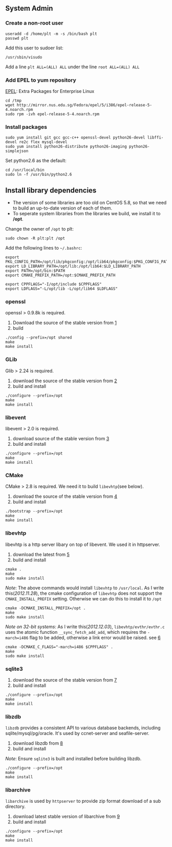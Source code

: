 == System Admin ==

=== Create a non-root user ===
<pre>
useradd -d /home/plt -m -s /bin/bash plt
passwd plt
</pre>

Add this user to sudoer list:
<pre>
/usr/sbin/visudo
</pre>

Add a line <code>plt     ALL=(ALL)       ALL</code> under the line <code>root     ALL=(ALL)       ALL
</code>

=== Add EPEL to yum repository ===

[http://fedoraproject.org/wiki/EPEL EPEL]: Extra Packages for Enterprise Linux 

<pre>
cd /tmp
wget http://mirror.nus.edu.sg/Fedora/epel/5/i386/epel-release-5-4.noarch.rpm
sudo rpm -ivh epel-release-5-4.noarch.rpm
</pre>

=== Install packages ===

<pre>
sudo yum install git gcc gcc-c++ openssl-devel python26-devel libffi-devel re2c flex mysql-devel
sudo yum install python26-distribute python26-imaging python26-simplejson
</pre>

Set python2.6 as the default:
<pre>
cd /usr/local/bin
sudo ln -f /usr/bin/python2.6
</pre>


== Install library dependencies ==

* The version of some libraries are too old on CentOS 5.8, so that we need to build an up-to-date version of each of them.
* To seperate system libraries from the libraries we build, we install it to '''/opt'''.

Change the owner of <code>/opt</code> to plt:
<pre>
sudo chown -R plt:plt /opt
</pre>

Add the following lines to <code>~/.bashrc</code>:

<pre>
export PKG_CONFIG_PATH=/opt/lib/pkgconfig:/opt/lib64/pkgconfig:$PKG_CONFIG_PATH
export LD_LIBRARY_PATH=/opt/lib:/opt/lib64:$LD_LIBRARY_PATH
export PATH=/opt/bin:$PATH
export CMAKE_PREFIX_PATH=/opt:$CMAKE_PREFIX_PATH

export CPPFLAGS="-I/opt/include $CPPFLAGS"
export LDFLAGS="-L/opt/lib -L/opt/lib64 $LDFLAGS"
</pre>

=== openssl ===

openssl > 0.9.8k is required.

# Download the source of the stable version from  [http://www.openssl.org/source/]
# build

<pre>
./config --prefix=/opt shared
make
make install
</pre>

=== GLib ===

Glib > 2.24 is required.

# download the source of the stable version from [http://developer.gnome.org/glib/]
# build and install

<pre>
./configure --prefix=/opt
make
make install
</pre>

=== libevent ===

libevent > 2.0 is required.

# download source of the stable version from [http://libevent.org]
# build and install

<pre>
./configure --prefix=/opt
make
make install
</pre>

=== CMake ===

CMake > 2.8 is required. We need it to build <code>libevhtp</code>(see below).

# download the source of the stable version from [http://www.cmake.org/cmake/resources/software.html]
# build and install

<pre>
./bootstrap --prefix=/opt
make 
make install
</pre>

=== libevhtp ===

libevhtp is a http server libary on top of libevent. We used it in httpserver.

# download the latest from [https://github.com/ellzey/libevhtp/tags]
# build and install

<pre>
cmake .
make 
sudo make install
</pre>

''Note'': The above commands would install <code>libevhtp</code> to <code>/usr/local</code>. As I write this(''2012.11.28''), the cmake configuration of <code>libevhtp</code> does not support the <code>CMAKE_INSTALL_PREFIX</code> setting. Otherwise we can do this to install it to <code>/opt</code>

<pre>
cmake -DCMAKE_INSTALL_PREFIX=/opt .
make 
sudo make install
</pre>

''Note on 32-bit systems'': As I write this(''2012.12.03''), <code>libevhtp/evthr/evthr.c</code> uses the atomic function <code>__sync_fetch_add_add</code>, which requires the <code>-march=i486</code> flag to be added, otherwise a link error would be raised. see [http://stackoverflow.com/questions/130740/link-error-when-compiling-gcc-atomic-operation-in-32-bit-mode]

<pre>
cmake -DCMAKE_C_FLAGS="-march=i486 $CPPFLAGS" .
make 
sudo make install
</pre>

=== sqlite3 ===

# download the source of the stable version from [http://www.sqlite.org/download.html]
# build and install
<pre>
./configure --prefix=/opt
make
make install
</pre>

=== libzdb ===

<code>libzdb</code> provides a consistent API to various database backends, including sqlite/mysql/pg/oracle. It's used by ccnet-server and seafile-server.

# download libzdb from [http://www.tildeslash.com/libzdb/dist/libzdb-2.10.5.tar.gz]
# build and install

''Note'': Ensure <code>sqlite3</code> is built and installed before building libzdb.
<pre>
./configure --prefix=/opt
make
make install
</pre>

=== libarchive ===

<code>libarchive</code> is used by <code>httpserver</code> to provide zip format download of a sub directory.

# download latest stable version of libarchive from [http://libarchive.github.com/]
# build and install

<pre>
./configure --prefix=/opt
make
make install
</pre>